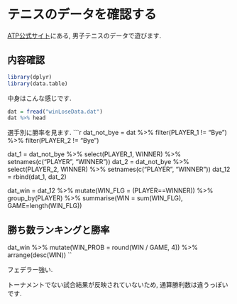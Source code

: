 テニスのデータを確認する
===

[ATP公式サイト](https://github.com/gghatano/atp_scrape)にある, 男子テニスのデータで遊びます. 

## 内容確認
```r
library(dplyr)
library(data.table)
```

中身はこんな感じです.
```r
dat = fread("winLoseData.dat")
dat %>% head
```

選手別に勝率を見ます.
```r
dat_not_bye = dat %>% 
  filter(PLAYER_1 != "Bye") %>% 
  filter(PLAYER_2 != "Bye") 
  
dat_1 = dat_not_bye %>% 
  select(PLAYER_1, WINNER) %>% setnames(c("PLAYER", "WINNER"))
dat_2 = dat_not_bye %>% 
  select(PLAYER_2, WINNER) %>% setnames(c("PLAYER", "WINNER"))
dat_12 = 
  rbind(dat_1, dat_2)

dat_win = 
  dat_12 %>% 
  mutate(WIN_FLG = (PLAYER==WINNER)) %>% 
  group_by(PLAYER) %>% 
  summarise(WIN = sum(WIN_FLG), 
            GAME=length(WIN_FLG))

## 勝ち数ランキングと勝率
dat_win %>% 
  mutate(WIN_PROB = round(WIN / GAME, 4)) %>% 
  arrange(desc(WIN)) 
``

フェデラー強い. 

トーナメントでない試合結果が反映されていないため, 通算勝利数は違うっぽいです. 






